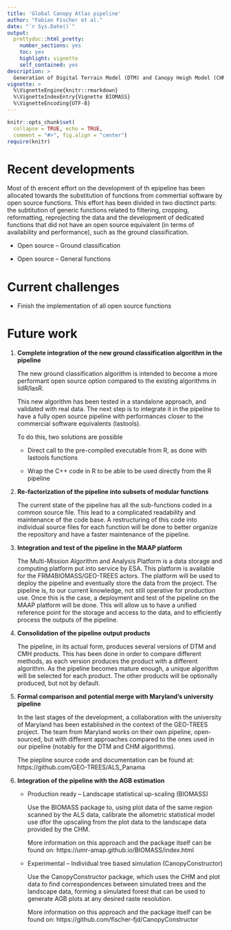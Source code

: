 ```yaml
---
title: 'Global Canopy Atlas pipeline'
author: "Fabian Fischer et al."
date: "`r Sys.Date()`"
output:
  prettydoc::html_pretty: 
    number_sections: yes
    toc: yes
    highlight: vignette
    self_contained: yes
description: >
  Generation of Digital Terrain Model (DTM) and Canopy Heigh Model (CHM) from Aerial Lidar Scanning (ALS) data
vignette: >
  %\VignetteEngine{knitr::rmarkdown}
  %\VignetteIndexEntry{Vignette BIOMASS}
  %\VignetteEncoding{UTF-8}
---
```


```r
knitr::opts_chunk$set(
  collapse = TRUE, echo = TRUE,
  comment = "#>", fig.align = "center")
require(knitr)
```



# Recent developments

Most of th erecent effort on the development of th epipeline has been allocated towards the substitution of functions from commertial software by open source functions. This effort has been divided in two disctinct parts: the subtitution of generic functions related to filtering, cropping, reformatting, reprojecting the data and the development of dedicated functions that did not have an open source equivalent (in terms of availability and performance), such as the ground classification.

- Open source -- Ground classification

  

- Open source -- General functions


# Current challenges

- Finish the implementation of all open source functions



# Future work

1. **Complete integration of the new ground classification algorithm in the pipeline**

	The new ground classification algorithm is intended to become a more performant open source option compared to the existing algorithms in 	lidR/lasR.

	This new algorithm has been tested in a standalone approach, and validated 	with real data. The next step is to integrate it in the pipeline to have a fully 	open source pipeline with performances closer to the           commercial software 	equivalents (lastools).
  
    To do this, two solutions are possible
  
    - Direct call to the pre-compiled executable from R, as done with lastools functions
        
    - Wrap the C++ code in R to be able to be used directly from the R pipeline
    
2. **Re-factorization of the pipeline into subsets of modular functions**

	The current state of the pipeline has all the sub-functions coded in a common 	source file. This lead to a complicated readability and maintenance of the code 	base. A restructuring of this code into individual source    files for each function 	will be done to better organize the repository and have a faster maintenance 	of the pipeline.

3. **Integration and test of the pipeline in the MAAP platform**

	The Multi-Mission Algorithm and Analysis Platform is a data storage and 	computing platform put  into service by ESA. This platform is available for the 	FRM4BIOMASS/GEO-TREES actors. The platform will be used to       deploy the 	pipeline and eventually store the data from the project. 
	The pipeline is, to our current knowledge, not still operative for production 	use. Once this is the case, a deployment and test of the pipeline on the MAAP 	platform will be done. This will allow us to have a unified    reference point for 	the storage and access to the data, and to efficiently process the outputs of 	the pipeline.

4. **Consolidation of the pipeline output products**

	The pipeline, in its actual form, produces several versions of DTM and CMH 	products. This has been done in order to compare different methods, as each 	version produces the product with a different algorithm. As the pipeline 	becomes mature enough, a unique algorithm will be selected for each 	product. The other products will be optionally produced, but not by default.

5. **Formal comparison and potential merge with Maryland’s university pipeline**

	In the last stages of the development, a collaboration with the university of 	Maryland has been established in the context of the GEO-TREES project. The 	team from Maryland works on their own pipeline, open-sourced,    but with 	different approaches compared to the ones used in our pipeline (notably for the DTM and CHM algorithms). 
	
	The piepline source code and documentation can be found at: https://github.com/GEO-TREES/ALS_Panama

6. **Integration of the pipeline with the AGB estimation**

    - Production ready -- Landscape statistical up-scaling (BIOMASS)
    
      Use the BIOMASS package to, using plot data of the same region scanned by the ALS data, calibrate the allometric statistical model use dfor the upscaling from the plot data to the landscape data provided by the           CHM. 
      
      More information on this approach and the package itself can be found on: https://umr-amap.github.io/BIOMASS/index.html

    - Experimental -- Individual tree based simulation (CanopyConstructor)

      Use the CanopyConstructor package, which uses the CHM and plot data to find correspondences between simulated trees and the landscape data, forming a simulated forest that can be used to generate AGB plots at any         desired raste resolution. 
      
      More information on this approach and the package itself can be found on: https://github.com/fischer-fjd/CanopyConstructor











